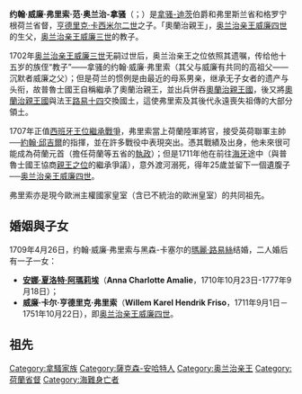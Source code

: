 {{Expand|time=2015-02-12T07:37:08+00:00}}
{{Unreferenced|time=2015-02-12T07:37:08+00:00}}
{{Infobox royalty
| name         = 约翰·威廉·弗里索
| image        = Portrait of Johan Willem Friso van Nassau-Dietz (1687-1711) by Lancelot Volders.jpg
| caption      = {{link-en|路易·福爾德爾斯|Louis Volders}}在1710年繪畫的奧蘭治親王约翰·威廉·弗里索畫像
| succession   = [[奧蘭治親王|奧蘭治親王]]
| predecessor  = [[奥兰治亲王威廉三世|威廉三世]]
| successor    = [[奥兰治亲王威廉四世|威廉四世]]
| reign        = 1702年3月19日－1711年7月14日（{{age in years and days|1702|3|19|1711|7|14|age=no}}）
| succession1  = [[拿骚统治者列表|拿骚-迪茨亲王]]
| predecessor1 = [[亨德里克·卡西米尔二世|亨德里克·卡西米尔二世]]
| reign1       = 1696年3月25日-1702年3月19日（{{age in years and days|1696|3|25|1702|3|19|age=no}}）
| succession2  = [[荷兰君主列表|奥兰治-拿骚亲王]]
| successor2   = [[威廉四世_(奥兰治)|威廉四世]]
| reign2       = 1702年3月19日-1711年7月14日（{{age in years and days|1702|3|19|1711|7|14|age=no}}）
| succession3  = [[荷兰省督|弗里斯兰省和格罗宁根荷兰省督]]
| predecessor3 = [[亨德里克·卡西米尔二世|亨德里克·卡西米尔二世]]
| successor3   = [[威廉四世_(奥兰治)|威廉四世]]
| reign3       = 1696年3月25日-1711年7月14日（{{age in years and days|1696|3|25|1711|7|14|age=no}}）
| birth_date   = 1687年8月14日
| birth_place  = [[安哈尔特|安哈尔特]][[德绍|德绍]]
| death_date   = {{death date and age|1711|7|14|1687|8|14|df=y}}
| death_place  = [[多德雷赫特|多德雷赫特]]和[[穆尔代克|穆尔代克]]之间的[[荷兰水道|荷兰水道]]
| house        = [[奥兰治-拿骚王朝|奥兰治-拿骚王朝]]
| spouse       = [[瑪麗·路易絲_(黑森-卡塞爾)|黑森-卡塞尔的玛丽·路易丝]]
| father       = [[亨德里克·卡西米尔二世|亨德里克·卡西米尔二世]]
| mother       = [[亨麗埃特·阿瑪莉埃_(安哈特-德紹)|安哈特-德紹的亨麗埃特·阿瑪莉埃]]
| issue        = [[阿瑪莉埃公主_(拿騷-迪茨)|阿瑪莉埃公主]]<br>[[威廉四世_(奥兰治)|威廉四世]]
}}

'''约翰·威廉·弗里索·范·奥兰治-拿骚'''（{{lang-nl|Johan Willem Friso van Oranje-Nassau}}；{{bd|1687年|8月14日|1711年|7月14日}}）是[[拿骚统治者列表|拿骚-迪茨]]伯爵和弗里斯兰省和格罗宁根荷兰省督，[[亨德里克·卡西米尔二世|亨德里克·卡西米尔二世]]之子。「奧蘭治親王」，[[奥兰治亲王威廉四世|奥兰治亲王威廉四世]]的生父，[[奥兰治亲王威廉三世|奥兰治亲王威廉三世]]的教子。

1702年[[奥兰治亲王威廉三世|奥兰治亲王威廉三世]]无嗣过世后，奥兰治亲王之位依照其遗嘱，传给他十五岁的族侄“教子”——拿骚的约翰·威廉·弗里索（其父与威廉有共同的高祖父——沉默者威廉之父）；但是荷兰的惯例是由最近的母系男亲，继承无子女者的遗产与头衔，故普魯士國王自稱繼承了奧蘭治親王，並出兵併吞[[奧蘭治親王國|奧蘭治親王國]]，後又將[[奧蘭治親王國|奧蘭治親王國]]與法王[[路易十四|路易十四]]交換國土，這使弗里索及其後代永遠喪失祖傳的大部分領土。

1707年正值[[西班牙王位繼承戰爭|西班牙王位繼承戰爭]]，弗里索當上荷蘭陸軍將官，接受英荷聯軍主帥──[[約翰·邱吉爾|約翰·邱吉爾]]的指揮，並在許多戰役中表現突出。憑其戰績及出身，他未來很可能成為荷蘭元首（擔任荷蘭等五省的[[荷蘭省督|執政]]）；但是1711年他在前往[[海牙|海牙]]途中（與普魯士國王協商[[奧蘭治親王|親王之位]]的繼承爭議），意外渡河溺死，得年25歲並留下一個遺腹子──[[奥兰治亲王威廉四世|奥兰治亲王威廉四世]]。

弗里索亦是現今歐洲主權國家皇室（含已不統治的歐洲皇室）的共同祖先。

== 婚姻與子女 ==
1709年4月26日，约翰·威廉·弗里索与黑森-卡塞尔的[[瑪麗·路易絲_(黑森-卡塞爾)|瑪麗·路易絲]]结婚，二人婚后有一子一女：
* '''[[拿騷-迪茨的阿瑪莉埃|安娜·夏洛特·阿瑪莉埃]]'''（'''Anna Charlotte Amalie'''，1710年10月23日-1777年9月18日）；
* '''威廉·卡尔·亨德里克·弗里索'''（'''Willem Karel Hendrik Friso'''，1711年9月1日－1751年10月22日），即[[奥兰治亲王威廉四世|奥兰治亲王威廉四世]]。

==祖先==
{{Ahnentafel top|先祖}}<center>
{{ahnentafel-compact5
| style = font-size: 85%; 
|boxstyle_1=background-color: #ddf;
|boxstyle_2=background-color: #fdd;
|boxstyle_3=background-color: #ffc;
|boxstyle_4=background-color: #dfd;
|boxstyle_5=background-color: #9fe;
|1='''奧蘭治親王約翰·威廉·弗里索'''
|2='''父：'''拿騷-迪茨親王[[亨德里克·卡西米爾二世|亨德里克·卡西米爾二世]]
|3='''母：'''親王妃[[亨麗埃特·阿瑪莉埃_(安哈特-德紹)|亨麗埃特·阿瑪莉埃]]
|4='''祖父：'''拿騷-迪茨親王[[威廉·弗雷德里克|威廉·弗雷德里克]]
|5='''祖母：'''親王妃[[拿騷的阿爾貝汀·阿格尼絲|阿爾貝汀·阿格尼絲]]
|6='''外祖父：'''[[安哈特-德紹|安哈特-德紹]]親王{{le|約翰·格奧爾格二世|John George II, Prince of Anhalt-Dessau}}
|7='''外祖母：'''親王妃[[拿騷的亨麗埃特·卡塔里娜|拿騷的亨麗埃特·卡塔里娜]]
|8='''曾祖父：'''拿騷-迪茨伯爵[[恩斯特·卡西米爾一世_(拿騷-迪茨)|恩斯特·卡西米爾一世]]
|9='''曾祖母：'''伯爵夫人{{le|索菲亞·海薇格|Sophia Hedwig of Brunswick-Lüneburg}}
|10= '''外曾祖父：'''[[奧蘭治親王|奧蘭治親王]][[弗雷德里克·亨德里克_(奧蘭治親王)|弗雷德里克·亨德里克]]
|11='''外曾祖母：'''親王妃[[索爾姆斯-布勞恩費爾斯的阿瑪莉埃|阿瑪莉埃]]
|12='''外曾祖父：'''安哈特-德紹親王[[約翰·卡西米爾_(安哈特-德紹)|約翰·卡西米爾]]
|13='''外曾祖母：'''親王妃{{le|阿格妮絲|Agnes of Hesse-Kassel}}
|14='''外曾祖父：'''奧蘭治親王弗雷德里克·亨德里克（同上）
|15='''外曾祖母：'''親王妃阿瑪莉亞（同上）
|16='''高祖父：'''拿騷-迪倫堡伯爵[[揚六世_(拿騷-迪倫堡)|約翰六世]]
|17='''高祖母：'''伯爵夫人{{le|Leuchtenberg的伊莉莎白|Countess Elisabeth of Leuchtenberg|伊莉莎白}}
|18='''外高祖父：'''[[布倫瑞克-呂訥堡公國|布倫瑞克-呂訥堡]]公爵{{le|海因里希·尤利烏斯|Henry Julius, Duke of Brunswick-Lüneburg}}
|19='''外高祖母：'''公爵夫人{{le|丹麥的伊莉莎白|Elizabeth of Denmark, Duchess of Brunswick-Wolfenbüttel|伊莉莎白}}
|20='''外高祖父：'''奧蘭治親王[[威廉一世_(奧蘭治)|威廉一世]]
|21='''外高祖母：'''親王妃[[路易絲·德科利尼|路易絲·德·科利尼]]
|22='''外高祖父：'''索姆斯-布勞恩菲爾斯伯爵約翰·阿爾布雷希特一世
|23='''外高祖母：'''伯爵夫人阿格妮絲
|24='''外高祖父：'''安哈特-德紹親王[[約翰·格奧爾格一世_(安哈特-德紹)|約翰·格奧爾格一世]]
|25='''外高祖母：'''親王妃{{le|多蘿西亞|Countess Palatine Dorothea of Simmern}}
|26='''外高祖父：'''[[黑森-卡塞爾|黑森-卡塞爾]]伯爵{{le|黑森-卡塞爾的莫里斯|Maurice, Landgrave of Hesse-Kassel|莫里斯}}
|27='''外高祖母：'''伯爵夫人{{le|朱麗安妮|Juliane of Nassau-Dillenburg (1587–1643)}}
|28='''外高祖父：'''奧蘭治親王威廉一世（同上）
|29='''外高祖母：'''親王妃路易絲·德·科利尼（同上）
|30='''外高祖父：'''索姆斯-布勞恩菲爾斯伯爵約翰·阿爾布雷希特一世（同上）
|31='''外高祖母：'''伯爵夫人阿格妮絲（同上）
}}</center>
{{ahnentafel bottom}}

{{s-start}}
{{s-hou|[[奧蘭治-拿騷王朝|奧蘭治-拿騷王朝]]|1687年|8月14日|1711年|7月14日|[[拿騷王朝|拿騷王朝]]}}
{{s-break}}
{{s-reg|nl}}
{{s-bef|before=[[威廉三世_(奧蘭治)|威廉三世]]}}
{{s-ttl|title=[[奧蘭治親王|奧蘭治親王]]|years=1702年–1711年}}
{{s-vac|next=[[威廉四世_(奧蘭治)|威廉四世]]}}
{{s-break}}
{{s-reg}}
{{s-bef|before=[[亨德里克·卡西米爾二世|亨德里克·卡西米爾二世]]}}
{{s-ttl|title=[[拿騷王朝|拿騷-迪茨親王]]|years=1696年–1702年}}
{{s-non|reason=頭銜取消<br><small>合併至德意志<br>奧蘭治-拿騷親王國</small>}}
{{s-break}}
{{s-new}}
{{s-ttl|title=[[奧蘭治-拿騷王朝|奧蘭治-拿騷親王]]|years=1702年–1711年}}
{{s-aft|rows=2|after=[[威廉四世_(奧蘭治)|威廉四世]]}}
{{s-break}}
{{s-bef|before=[[威廉三世_(奧蘭治)|威廉三世]]}}
{{s-ttl|title=[[布雷達|布雷達]][[男爵|男爵]]|years=1702年–1711年}}
{{s-break}}
{{s-off}}
{{s-bef|before=[[亨德里克·卡西米爾二世|亨德里克·卡西米爾二世]]}}
{{s-ttl|title=[[菲士蘭省|菲士蘭省]]和[[格羅寧根省|格羅寧根省]][[荷蘭省督|執政]]|years=1696年–1711年}}
{{s-aft|after=[[威廉四世_(奧蘭治)|威廉四世]]}}
{{s-end}}

{{Authority control}}
[[Category:拿騷家族|Category:拿騷家族]]
[[Category:薩克森-安哈特人|Category:薩克森-安哈特人]]
[[Category:奥兰治亲王|Category:奥兰治亲王]]
[[Category:荷蘭省督|Category:荷蘭省督]]
[[Category:海難身亡者|Category:海難身亡者]]